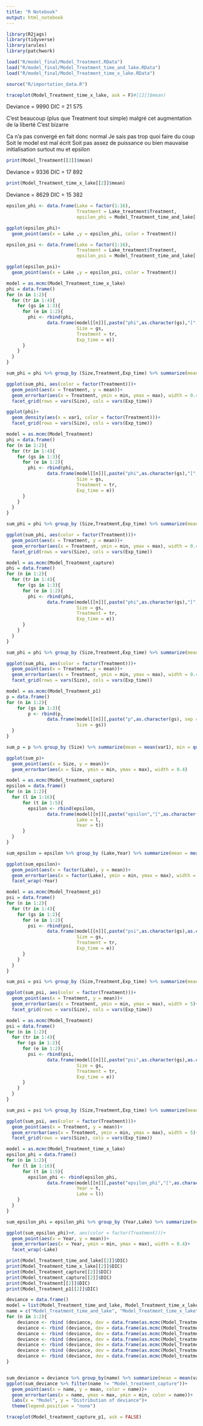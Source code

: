 ```yaml
---
title: "R Notebook"
output: html_notebook
---
```



```r
library(R2jags)
library(tidyverse)
library(arules)
library(patchwork)

load("R/model_final/Model_Treatment.RData")
load("R/model_final/Model_Treatment_time_and_lake.RData")
load("R/model_final/Model_Treatment_time_x_lake.RData")

source("R/importation_data.R")
```

```r
traceplot(Model_Treatment_time_x_lake, ask = F)#[[2]]$mean)
```

Deviance = 9990
DIC = 21 575

C'est beaucoup (plus que Treatment tout simple) malgré cet augmentation de la liberté
C'est bizarre

Ca n'a pas convergé en fait donc normal
Je sais pas trop quoi faire du coup 
  Soit le model est mal écrit
  Soit pas assez de puissance
  ou bien mauvaise initialisation
    surtout mu et epsilon


```r
print(Model_Treatment[[2]]$mean)
```

Deviance = 9336
DIC = 17 892

```r
print(Model_Treatment_time_x_lake[[2]]$mean)
```

Deviance = 8629
DIC = 15 382

```r
epsilon_phi <- data.frame(Lake = factor(1:16), 
                          Treatment = Lake_treatment$Treatment, 
                          epsilon_phi = Model_Treatment_time_and_lake[[2]]$mean$epsilon_phi)

ggplot(epsilon_phi)+
  geom_point(aes(x = Lake ,y = epsilon_phi, color = Treatment))
```

```r
epsilon_psi <- data.frame(Lake = factor(1:16), 
                          Treatment = Lake_treatment$Treatment, 
                          epsilon_psi = Model_Treatment_time_and_lake[[2]]$mean$epsilon_psi)

ggplot(epsilon_psi)+
  geom_point(aes(x = Lake ,y = epsilon_psi, color = Treatment))
```

```r
model = as.mcmc(Model_Treatment_time_x_lake)
phi = data.frame()
for (n in 1:2){
  for (tr in 1:4){
    for (gs in 1:3){
      for (e in 1:2){
        phi <- rbind(phi, 
               data.frame(model[[n]][,paste("phi",as.character(gs),"[",as.character(tr),",",as.character(e),"]", sep = "")],
                          Size = gs,
                          Treatment = tr,
                          Exp_time = e))
      }
    }
  }
}

sum_phi = phi %>% group_by (Size,Treatment,Exp_time) %>% summarize(mean = mean(var1), min = quantile(var1,0.025), max = quantile(var1,0.975))

ggplot(sum_phi, aes(color = factor(Treatment)))+
  geom_point(aes(x = Treatment, y = mean))+
  geom_errorbar(aes(x = Treatment, ymin = min, ymax = max), width = 0.4)+
  facet_grid(rows = vars(Size), cols = vars(Exp_time))

ggplot(phi)+
  geom_density(aes(x = var1, color = factor(Treatment)))+
  facet_grid(rows = vars(Size), cols = vars(Exp_time))

```

```r
model = as.mcmc(Model_Treatment)
phi = data.frame()
for (n in 1:2){
  for (tr in 1:4){
    for (gs in 1:3){
      for (e in 1:2){
        phi <- rbind(phi, 
               data.frame(model[[n]][,paste("phi",as.character(gs),"[",as.character(tr),",",as.character(e),"]", sep = "")],
                          Size = gs,
                          Treatment = tr,
                          Exp_time = e))
      }
    }
  }
}

sum_phi = phi %>% group_by (Size,Treatment,Exp_time) %>% summarize(mean = mean(var1), min = quantile(var1,0.025), max = quantile(var1,0.975))

ggplot(sum_phi, aes(color = factor(Treatment)))+
  geom_point(aes(x = Treatment, y = mean))+
  geom_errorbar(aes(x = Treatment, ymin = min, ymax = max), width = 0.4)+
  facet_grid(rows = vars(Size), cols = vars(Exp_time))
```

```r
model = as.mcmc(Model_Treatment_capture)
phi = data.frame()
for (n in 1:2){
  for (tr in 1:4){
    for (gs in 1:3){
      for (e in 1:2){
        phi <- rbind(phi, 
               data.frame(model[[n]][,paste("phi",as.character(gs),"[",as.character(tr),",",as.character(e),"]", sep = "")],
                          Size = gs,
                          Treatment = tr,
                          Exp_time = e))
      }
    }
  }
}

sum_phi = phi %>% group_by (Size,Treatment,Exp_time) %>% summarize(mean = mean(var1), min = quantile(var1,0.025), max = quantile(var1,0.975))

ggplot(sum_phi, aes(color = factor(Treatment)))+
  geom_point(aes(x = Treatment, y = mean))+
  geom_errorbar(aes(x = Treatment, ymin = min, ymax = max), width = 0.4)+
  facet_grid(rows = vars(Size), cols = vars(Exp_time))
```

```r
model = as.mcmc(Model_Treatment_p1)
p = data.frame()
for (n in 1:2){
    for (gs in 1:3){
        p <- rbind(p, 
               data.frame(model[[n]][,paste("p",as.character(gs), sep = "")],
                          Size = gs))
  }
}

sum_p = p %>% group_by (Size) %>% summarize(mean = mean(var1), min = quantile(var1,0.025), max = quantile(var1,0.975))

ggplot(sum_p)+
  geom_point(aes(x = Size, y = mean))+
  geom_errorbar(aes(x = Size, ymin = min, ymax = max), width = 0.4)
```

```r
model = as.mcmc(Model_treatment_capture)
epsilon = data.frame()
for (n in 1:2){
  for (l in 1:16){
      for (t in 1:5){
        epsilon <- rbind(epsilon, 
               data.frame(model[[n]][,paste("epsilon","[",as.character(l),",",as.character(t),"]", sep = "")],
                          Lake = l,
                          Year = t))
      }
  }
}

sum_epsilon = epsilon %>% group_by (Lake,Year) %>% summarize(mean = mean(var1), min = quantile(var1,0.025), max = quantile(var1,0.975))

ggplot(sum_epsilon)+
  geom_point(aes(x = factor(Lake), y = mean))+
  geom_errorbar(aes(x = factor(Lake), ymin = min, ymax = max), width = 0.4)+
  facet_wrap(~Year)
```

```r
model = as.mcmc(Model_Treatment_p1)
psi = data.frame()
for (n in 1:2){
  for (tr in 1:4){
    for (gs in 1:2){
      for (e in 1:2){
        psi <- rbind(psi, 
               data.frame(model[[n]][,paste("psi",as.character(gs),as.character(gs+1),"[",as.character(tr),",",as.character(e),"]", sep = "")],
                          Size = gs,
                          Treatment = tr,
                          Exp_time = e))
      }
    }
  }
}

sum_psi = psi %>% group_by (Size,Treatment,Exp_time) %>% summarize(mean = mean(var1), min = quantile(var1,0.025), max = quantile(var1,0.975))

ggplot(sum_psi, aes(color = factor(Treatment)))+
  geom_point(aes(x = Treatment, y = mean))+
  geom_errorbar(aes(x = Treatment, ymin = min, ymax = max), width = 5)+
  facet_grid(rows = vars(Size), cols = vars(Exp_time))
```

```r
model = as.mcmc(Model_Treatment)
psi = data.frame()
for (n in 1:2){
  for (tr in 1:4){
    for (gs in 1:2){
      for (e in 1:2){
        psi <- rbind(psi, 
               data.frame(model[[n]][,paste("psi",as.character(gs),as.character(gs+1),"[",as.character(tr),",",as.character(e),"]", sep = "")],
                          Size = gs,
                          Treatment = tr,
                          Exp_time = e))
      }
    }
  }
}

sum_psi = psi %>% group_by (Size,Treatment,Exp_time) %>% summarize(mean = mean(var1), min = quantile(var1,0.025), max = quantile(var1,0.975))

ggplot(sum_psi, aes(color = factor(Treatment)))+
  geom_point(aes(x = Treatment, y = mean))+
  geom_errorbar(aes(x = Treatment, ymin = min, ymax = max), width = 5)+
  facet_grid(rows = vars(Size), cols = vars(Exp_time))
```

```r
model = as.mcmc(Model_Treatment_time_x_lake)
epsilon_phi = data.frame()
for (n in 1:2){
  for (l in 1:16){
      for (t in 1:5){
        epsilon_phi <- rbind(epsilon_phi, 
               data.frame(model[[n]][,paste("epsilon_phi","[",as.character(l),",",as.character(t),"]", sep = "")],
                          Year = t,
                          Lake = l))
    }
  }
}

sum_epsilon_phi = epsilon_phi %>% group_by (Year,Lake) %>% summarize(mean = mean(var1), min = quantile(var1,0.025), max = quantile(var1,0.975))

ggplot(sum_epsilon_phi)+#, aes(color = factor(Treatment)))+
  geom_point(aes(x = Year, y = mean))+
  geom_errorbar(aes(x = Year, ymin = min, ymax = max), width = 0.4)+
  facet_wrap(~Lake)
```

```r
print(Model_Treatment_time_and_lake[[2]]$DIC)
print(Model_Treatment_time_x_lake[[2]]$DIC)
print(Model_Treatment_capture[[2]]$DIC)
print(Model_treatment_capture[[2]]$DIC)
print(Model_Treatment[[2]]$DIC)
print(Model_Treatment_p1[[2]]$DIC)

deviance = data.frame()
model = list(Model_Treatment_time_and_lake, Model_Treatment_time_x_lake, Model_Treatment_capture, Model_treatment_capture, Model_Treatment)
name = c("Model_Treatment_time_and_lake", "Model_Treatment_time_x_lake", "Model_Treatment_capture", "Model_treatment_capture", "Model_Treatment")
for (n in 1:2){
    deviance <- rbind (deviance, dev = data.frame(as.mcmc(Model_Treatment_time_and_lake)[[1]][,"deviance"],name = "Model_Treatment_time_and_lake"))
    deviance <- rbind (deviance, dev = data.frame(as.mcmc(Model_Treatment_time_x_lake)[[n]][,"deviance"],name = "Model_Treatment_time_x_lake"))
    deviance <- rbind (deviance, dev = data.frame(as.mcmc(Model_Treatment_capture)[[n]][,"deviance"],name = "Model_Treatment_capture"))
    deviance <- rbind (deviance, dev = data.frame(as.mcmc(Model_treatment_capture)[[n]][,"deviance"],name = "Model_treatment_capture"))
    deviance <- rbind (deviance, dev = data.frame(as.mcmc(Model_Treatment)[[n]][,"deviance"],name = "Model_Treatment"))
    deviance <- rbind (deviance, dev = data.frame(as.mcmc(Model_Treatment_p1)[[n]][,"deviance"],name = "Model_Treatment_p1"))
    deviance <- rbind (deviance, dev = data.frame(as.mcmc(Model_treatment_capture_p1)[[n]][,"deviance"],name = "Model_treatment_capture_p1"))
}


sum_deviance = deviance %>% group_by(name) %>% summarize(mean = mean(var1), min = quantile(var1,0.025), max = quantile(var1,0.975)) %>% mutate(name = factor(name, level = c("Model_Treatment","Model_Treatment_time_x_lake","Model_Treatment_time_and_lake","Model_Treatment_capture","Model_Treatment_p1","Model_treatment_capture_p1")))
ggplot(sum_deviance %>% filter(name != "Model_treatment_capture"))+
  geom_point(aes(x = name, y = mean, color = name))+
  geom_errorbar(aes(x = name, ymax = max, ymin = min, color = name))+
  labs(x = "Model", y = "Distribution of deviance")+
  theme(legend.position = "none")
```

```r
traceplot(Model_treatment_capture_p1, ask = FALSE)
```






